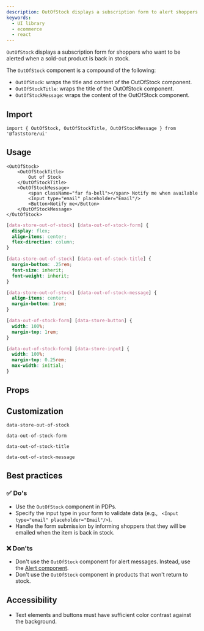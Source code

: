 ```yaml
---
description: OutOfStock displays a subscription form to alert shoppers when the product is back in stock.
keywords:
  - UI library
  - ecommerce
  - react
---
```



`OutOfStock` displays a subscription form for shoppers who want to be alerted when a sold-out product is back in stock.

The `OutOfStock` component is a compound of the following:

- `OutOfStock`: wraps the title and content of the OutOfStock component.
- `OutOfStockTitle`: wraps the title of the OutOfStock component.
- `OutOfStockMessage`: wraps the content of the OutOfStock component.

## Import

```tsx
import { OutOfStock, OutOfStockTitle, OutOfStockMessage } from '@faststore/ui'
```

## Usage

<Tabs>
  <TabItem value="react" label="React" default>

```tsx live
<OutOfStock>
    <OutOfStockTitle>
        Out of Stock
    </OutOfStockTitle>
    <OutOfStockMessage>
        <span className="far fa-bell"></span> Notify me when available
        <Input type="email" placeholder="Email"/>
        <Button>Notify me</Button>
    </OutOfStockMessage>    
</OutOfStock>
```

  </TabItem>
  <TabItem value="css" label="CSS">

```css
[data-store-out-of-stock] [data-out-of-stock-form] {
  display: flex;
  align-items: center;
  flex-direction: column;
}

[data-store-out-of-stock] [data-out-of-stock-title] {
  margin-bottom: .25rem;
  font-size: inherit;
  font-weight: inherit;
}

[data-store-out-of-stock] [data-out-of-stock-message] {
  align-items: center;
  margin-bottom: 1rem;
}

[data-out-of-stock-form] [data-store-button] {
  width: 100%;
  margin-top: 1rem;
}

[data-out-of-stock-form] [data-store-input] {
  width: 100%;
  margin-top: 0.25rem;
  max-width: initial;
}
```

  </TabItem>
</Tabs>

## Props

<PropsSection name="OutOfStock" />

## Customization
`data-store-out-of-stock`

`data-out-of-stock-form`

`data-out-of-stock-title`

`data-out-of-stock-message`

## Best practices

### ✅ Do's
- Use the `OutOfStock` component in PDPs.
- Specify the input type in your form to validate data (e.g., ` <Input type="email" placeholder="Email"/>`).
- Handle the form submission by informing shoppers that they will be emailed when the item is back in stock.

### ❌ Don'ts
- Don't use the `OutOfStock` component for alert messages. Instead, use the [Alert component](https://www.faststore.dev/reference/ui/molecules/Alert).
- Don't use the `OutOfStock` component in products that won't return to stock.

## Accessibility
- Text elements and buttons must have sufficient color contrast against the background.